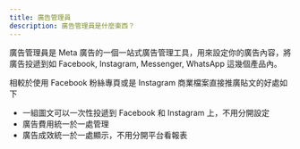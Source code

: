 ```yaml
---
title: 廣告管理員
description: 廣告管理員是什麼東西？
---
```


廣告管理員是 Meta 廣告的一個一站式廣告管理工具，用來設定你的廣告內容，將廣告投遞到如 Facebook, Instagram, Messenger, WhatsApp 這幾個產品內。

相較於使用 Facebook 粉絲專頁或是 Instagram 商業檔案直接推廣貼文的好處如下
- 一組圖文可以一次性投遞到 Facebook 和 Instagram 上，不用分開設定
- 廣告費用統一於一處管理
- 廣告成效統一於一處顯示，不用分開平台看報表